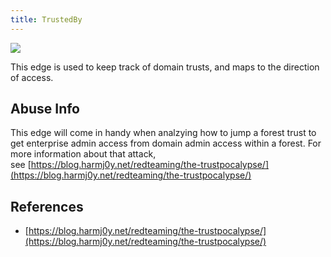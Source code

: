 ---
title: TrustedBy
---

<Frame>
  <img src="/assets/image-2-1.png"/>
</Frame>

This edge is used to keep track of domain trusts, and maps to the direction of access.

Abuse Info[](#heading-1)
------------------------

This edge will come in handy when analzying how to jump a forest trust to get enterprise admin access from domain admin access within a forest. For more information about that attack, see [https://blog.harmj0y.net/redteaming/the-trustpocalypse/](https://blog.harmj0y.net/redteaming/the-trustpocalypse/)

References[](#heading-2)
------------------------

* [https://blog.harmj0y.net/redteaming/the-trustpocalypse/](https://blog.harmj0y.net/redteaming/the-trustpocalypse/)
